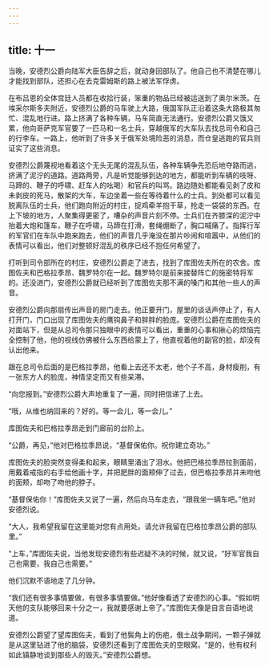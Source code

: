 ```yaml
---
---
---
```

title: 十一
---



当晚，安德烈公爵向陆军大臣告辞之后，就动身回部队了。他自己也不清楚在哪儿才能找到部队，还担心在去克雷姆斯的路上被法军俘虏。

在布吕恩的全体宫廷人员都在收拾行装，笨重的物品已经被运送到了奥尔米茨。在埃采尔斯多夫附近，安德烈公爵的马车驶上大路，俄国军队正沿着这条大路极其匆忙、混乱地行进。路上挤满了各种车辆，马车简直无法通行。安德烈公爵又饿又累，他向哥萨克军官要了一匹马和一名士兵，穿越俄军的大车队去找总司令和自己的行李车。一路上，他听到了许多关于俄军处境险恶的消息，而仓皇逃跑的官兵则证实了这些消息。

安德烈公爵蔑视地看着这个无头无尾的混乱队伍，各种车辆争先恐后地夺路而逃，挤满了泥泞的道路。道路两旁，凡是听觉能够到达的地方，都能听到车辆的吱呀、马蹄的、鞭子的呼啸、赶车人的吆喝）和官兵的叫骂。路边随处都能看见剥了皮和未剥皮的死马，散架的大车，车边坐着一些在等待着什么的士兵。到处都可以看见脱离队伍的士兵，他们跑向附近的村庄，捉鸡牵羊抱干草，抢走一袋袋的东西。在上下坡的地方，人聚集得更密了，嘈杂的声音片刻不停。士兵们在齐膝深的泥泞中抬着大炮和篷车，鞭子在呼啸，马蹄在打滑，套绳绷断了，胸口喊痛了。指挥行军的军官们在车队中跑来跑去，他们的声音几乎淹没在那片吵闹和喧嚣中，从他们的表情可以看出，他们对整顿好混乱的秩序已经不抱任何希望了。

打听到司令部所在的村庄，安德烈公爵走了进去，找到了库图佐夫所在的农舍。库图佐夫和巴格拉季昂、魏罗特尔在一起。魏罗特尔是前来接替阵亡的施密特将军的。还没进门，安德烈公爵就已经听到了库图佐夫那不满的嗓门和其他一些人的声音。

安德烈公爵向那扇传出声音的房门走去。他正要开门，屋里的谈话声停止了，有人打开门，门口出现了库图佐夫的鹰钩鼻子和胖胖的脸庞。安德烈公爵在库图佐夫的对面站下，但是从总司令那只独眼中的表情可以看出，重重的心事和揪心的烦恼完全控制了他，他的视线仿佛被什么东西给蒙上了，他直视着他的副官的脸，却没有认出他来。

跟在总司令后面的是巴格拉季昂，他看上去还不太老，他个子不高，身材瘦削，有一张东方人的脸庞，神情坚定而又有些呆滞。

“向您报到。”安德烈公爵大声地重复了一遍，同时把信递了上去。

“哦，从维也纳回来的？好的。等一会儿，等一会儿。”

库图佐夫和巴格拉季昂走到门廊前的台阶上。

“公爵，再见，”他对巴格拉季昂说，“基督保佑你。祝你建立奇功。”

库图佐夫的脸突然变得柔和起来，眼睛里涌出了泪水。他把巴格拉季昂拉到面前，用戴着戒指的右手给他画十字，并把肥胖的面颊伸了过去，但巴格拉季昂并未吻他的面颊，却吻了吻他的脖子。

“基督保佑你！”库图佐夫又说了一遍，然后向马车走去，“跟我坐一辆车吧。”他对安德烈说。

“大人，我希望我留在这里能对您有点用处。请允许我留在巴格拉季昂公爵的部队里。”

“上车，”库图佐夫说，当他发现安德烈有些迟疑不决的时候，就又说，“好军官我自己也需要，我自己也需要。”

他们沉默不语地走了几分钟。

“我们还有很多事情要做，有很多事情要做。”他好像看透了安德烈的心事。“假如明天他的支队能够回来十分之一，我就要感谢上帝了。”库图佐夫像是自言自语地说道。

安德烈公爵望了望库图佐夫，看到了他鬓角上的伤疤，俄土战争期间，一颗子弹就是从这里钻进了他的脑袋，安德烈还看到了库图佐夫的空眼窝。“是的，他有权利如此镇静地谈到那些人的毁灭。”安德烈公爵想。
